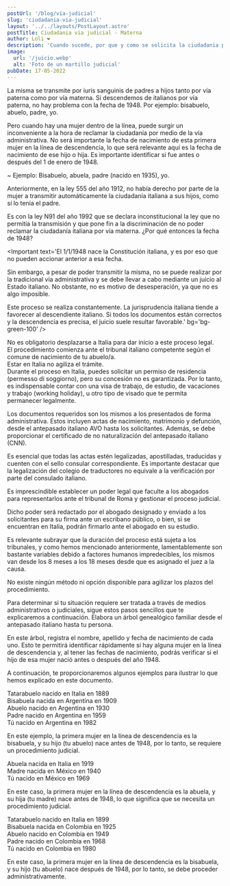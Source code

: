 ```yaml
---
postUrl: '/blog/via-judicial'
slug: 'ciudadania-via-judicial'
layout: '../../layouts/PostLayout.astro'
postTitle: Ciudadania via judicial - Materna
author: Loli ❤️
description: 'Cuando sucede, por que y como se solicita la ciudadania por via materna - Judicial'
image:
  url: '/juicio.webp'
  alt: 'Foto de un martillo judicial'
pubDate: 17-05-2022
---
```



<BlogTitle text="¿CÓMO SE TRANSMITE LA CIUDADANÍA ITALIANA?" />

La misma se transmite por iuris sanguinis de padres a hijos tanto por vía paterna como por vía materna. Si descendemos de italianos por vía paterna, no hay problema con la fecha de 1948. Por ejemplo: bisabuelo, abuelo, padre, yo.

Pero cuando hay una mujer dentro de la línea, puede surgir un inconveniente a la hora de reclamar la ciudadanía por medio de la vía administrativa. No será importante la fecha de nacimiento de esta primera mujer en la línea de descendencia, lo que será relevante aquí es la fecha de nacimiento de ese hijo o hija. Es importante identificar si fue antes o después del 1 de enero de 1948.

~ Ejemplo: Bisabuelo, abuela, padre (nacido en 1935), yo.

Anteriormente, en la ley 555 del año 1912, no había derecho por parte de la mujer a transmitir automáticamente la ciudadanía italiana a sus hijos, como sí lo tenía el padre.

Es con la ley N91 del año 1992 que se declara inconstitucional la ley que no permitía la
transmisión y que pone fin a la discriminación de no poder reclamar la ciudadanía italiana por vía
materna. ¿Por qué entonces la fecha de 1948?

<Important text='El 1/1/1948 nace la Constitución italiana, y es por eso que no pueden accionar anterior a esa fecha.

Sin embargo, a pesar de poder transmitir la misma, no se puede realizar por la tradicional vía administrativa y se debe llevar a cabo mediante un juicio al Estado italiano. No obstante, no es motivo de desesperación, ya que no es algo imposible.

Este proceso se realiza constantemente. La jurisprudencia italiana tiende a favorecer al descendiente italiano. Si todos los documentos están correctos y la descendencia es precisa, el juicio suele resultar favorable.' bg='bg-green-100' />

<BlogTitle text="PUNTOS CLAVE A CONSIDERAR" />

<div class="flex flex-row">
	<Dot /> No es obligatorio desplazarse a Italia para dar inicio a este proceso legal.
</div>

<div class="flex flex-row">
	<Dot /> El procedimiento comienza ante el tribunal italiano competente según el comune de
	nacimiento de tu abuelo/a.
</div>

<div class="flex flex-row">
	<Dot /> Estar en Italia no agiliza el trámite.
</div>

<div class="flex flex-row">
	<Dot /> Durante el proceso en Italia, puedes solicitar un permiso de residencia (permesso di
	soggiorno), pero su concesión no es garantizada. Por lo tanto, es indispensable contar con una
	visa de trabajo, de estudio, de vacaciones y trabajo (working holiday), u otro tipo de visado que
	te permita permanecer legalmente.
</div>

<BlogTitle text="¿QUÉ DOCUMENTOS SE REQUIEREN?" />

Los documentos requeridos son los mismos a los presentados de forma administrativa. Estos incluyen actas de nacimiento, matrimonio y defunción, desde el antepasado italiano AVO hasta los solicitantes. Además, se debe proporcionar el certificado de no naturalización del antepasado italiano (CNN).

Es esencial que todas las actas estén legalizadas, apostilladas, traducidas y cuenten con el sello consular correspondiente. Es importante destacar que la legalización del colegio de traductores no equivale a la verificación por parte del consulado italiano.

<BlogTitle text="PODER LEGAL" />

Es imprescindible establecer un poder legal que faculte a los abogados para representarlos ante el tribunal de Roma y gestionar el proceso judicial.

Dicho poder será redactado por el abogado designado y enviado a los solicitantes para su firma ante un escribano público, o bien, si se encuentran en Italia, podrán firmarlo ante el abogado en su estudio.

<BlogTitle text="DURACION DEL PROCESO LEGAL" />

Es relevante subrayar que la duración del proceso está sujeta a los tribunales, y como hemos mencionado anteriormente, lamentablemente son bastante variables debido a factores humanos impredecibles, los mismos van desde los 8 meses a los 18 meses desde que es asignado el juez a la causa.

No existe ningún método ni opción disponible para agilizar los plazos del procedimiento.

<BlogTitle text="¿CÓMO IDENTIFICAR SI EL PROCEDIMIENTO DEBE SER VIA JUDICIAL?" />

Para determinar si tu situación requiere ser tratada a través de medios administrativos o judiciales, sigue estos pasos sencillos que te explicaremos a continuación. Elabora un árbol genealógico familiar desde el antepasado italiano hasta tu persona.

En este árbol, registra el nombre, apellido y fecha de nacimiento de cada uno. Esto te permitirá identificar rápidamente si hay alguna mujer en la línea de descendencia y, al tener las fechas de nacimiento, podrás verificar si el hijo de esa mujer nació antes o después del año 1948.

A continuación, te proporcionaremos algunos ejemplos para ilustrar lo que hemos explicado en este documento.

<BlogTitle text="EJEMPLOS PROCEDIMIENTO JUDICIAL:" />

<SubTitle text="Ejemplo 1:" />

<div class="flex flex-row">
	<Dot /> Tatarabuelo nacido en Italia en 1889
</div>

<div class="flex flex-row">
	<Dot /> Bisabuela nacida en Argentina en 1909
</div>

<div class="flex flex-row">
	<Dot /> Abuelo nacido en Argentina en 1930
</div>

<div class="flex flex-row">
	<Dot /> Padre nacido en Argentina en 1959
</div>

<div class="flex flex-row">
	<Dot /> Tú nacido en Argentina en 1982
</div>

En este ejemplo, la primera mujer en la línea de descendencia es la bisabuela, y su hijo (tu abuelo) nace antes de 1948, por lo tanto, se requiere un procedimiento judicial.

<SubTitle text="Ejemplo 2:" />

<div class="flex flex-row">
	<Dot /> Abuela nacida en Italia en 1919
</div>
<div class="flex flex-row">
	<Dot /> Madre nacida en México en 1940
</div>
<div class="flex flex-row">
	<Dot /> Tú nacido en México en 1969
</div>

En este caso, la primera mujer en la línea de descendencia es la abuela, y su hija (tu madre) nace antes de 1948, lo que significa que se necesita un procedimiento judicial.

<BlogTitle text="NO SE REQUIERE PROCEDIMIENTO JUDICIAL:" />

<SubTitle text="Ejemplo:" />

<div class="flex flex-row">
	<Dot /> Tatarabuelo nacido en Italia en 1899
</div>
<div class="flex flex-row">
	<Dot /> Bisabuela nacida en Colombia en 1925
</div>
<div class="flex flex-row">
	<Dot /> Abuelo nacido en Colombia en 1949
</div>
<div class="flex flex-row">
	<Dot /> Padre nacido en Colombia en 1968
</div>
<div class="flex flex-row">
	<Dot /> Tú nacido en Colombia en 1980
</div>

En este caso, la primera mujer en la línea de descendencia es la bisabuela, y su hijo (tu abuelo) nace después de 1948, por lo tanto, se debe proceder administrativamente.
